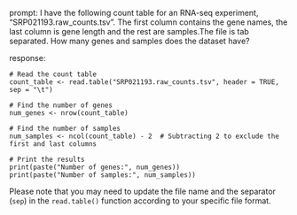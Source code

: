 prompt:
I have the following count table for an RNA-seq experiment, "SRP021193.raw_counts.tsv". The first column contains the gene names, the last column is gene length and the rest are samples.The file is tab separated. How many genes and samples does the dataset have?

response:
```
# Read the count table
count_table <- read.table("SRP021193.raw_counts.tsv", header = TRUE, sep = "\t")

# Find the number of genes
num_genes <- nrow(count_table)

# Find the number of samples
num_samples <- ncol(count_table) - 2  # Subtracting 2 to exclude the first and last columns

# Print the results
print(paste("Number of genes:", num_genes))
print(paste("Number of samples:", num_samples))
```
Please note that you may need to update the file name and the separator (`sep`) in the `read.table()` function according to your specific file format.
